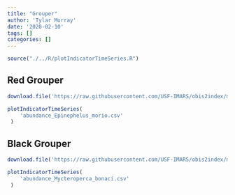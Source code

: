```yaml
---
title: "Grouper"
author: 'Tylar Murray'
date: '2020-02-10'
tags: []
categories: []
---
```


```r
source("./../R/plotIndicatorTimeSeries.R")
```

## Red Grouper

```r
download.file('https://raw.githubusercontent.com/USF-IMARS/obis2index/master/indicies/abundance_Epinephelus_morio.csv', 'abundance_Epinephelus_morio.csv')
```

```r
plotIndicatorTimeSeries(
    'abundance_Epinephelus_morio.csv'
 )
```

## Black Grouper

```r
download.file('https://raw.githubusercontent.com/USF-IMARS/obis2index/master/indicies/abundance_Mycteroperca_bonaci.csv', 'abundance_Mycteroperca_bonaci.csv')
```

```r
plotIndicatorTimeSeries(
    'abundance_Mycteroperca_bonaci.csv'
 )
```
